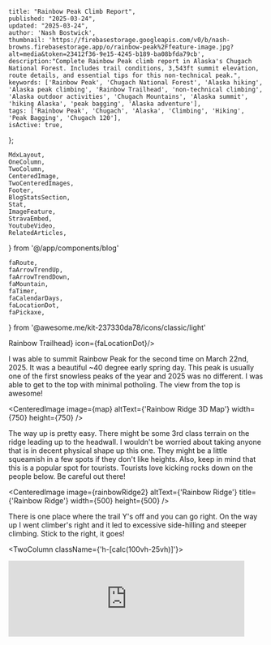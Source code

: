 
    title: "Rainbow Peak Climb Report",
    published: "2025-03-24",
    updated: "2025-03-24",
    author: 'Nash Bostwick',
    thumbnail: 'https://firebasestorage.googleapis.com/v0/b/nash-browns.firebasestorage.app/o/rainbow-peak%2Ffeature-image.jpg?alt=media&token=23412f36-9e15-4245-b189-ba08bfda79cb',
    description:"Complete Rainbow Peak climb report in Alaska's Chugach National Forest. Includes trail conditions, 3,543ft summit elevation, route details, and essential tips for this non-technical peak.",
    keywords: ['Rainbow Peak', 'Chugach National Forest', 'Alaska hiking', 'Alaska peak climbing', 'Rainbow Trailhead', 'non-technical climbing', 'Alaska outdoor activities', 'Chugach Mountains', 'Alaska summit', 'hiking Alaska', 'peak bagging', 'Alaska adventure'],
    tags: ['Rainbow Peak', 'Chugach', 'Alaska', 'Climbing', 'Hiking', 'Peak Bagging', 'Chugach 120'],
    isActive: true,
};


    MdxLayout,
    OneColumn,
    TwoColumn,
    CenteredImage, 
    TwoCenteredImages, 
    Footer, 
    BlogStatsSection,
    Stat,
    ImageFeature,
    StravaEmbed,
    YoutubeVideo,
    RelatedArticles,
} from '@/app/components/blog'

    faRoute,
    faArrowTrendUp,
    faArrowTrendDown,
    faMountain,
    faTimer,
    faCalendarDays,
    faLocationDot,
    faPickaxe,
} from '@awesome.me/kit-237330da78/icons/classic/light'



<ImageFeature
    title='Rainbow Peak Climb Report'
    image={threeSixtyImage}
    threeSixty={true}
/>

<BlogStatsSection>
    <Stat title={'Distance'} stat={'5.73'} icon={faRoute}/>
    <Stat title={'Summit Elevation'} stat={'3543'} icon={faMountain}/>
    <Stat title={'Elevation Gain'} stat={'3539'} icon={faArrowTrendUp}/>
    <Stat title={'Elevation Loss'} stat={'3562'} icon={faArrowTrendDown}/>
    <Stat title={'Duration'} stat={'3:29:51'} icon={faTimer}/>
    <Stat title={'Summit Date'} stat={'March 22, 2025'} icon={faCalendarDays}/>
    <Stat title={'Difficulty'} stat={'Non-Technical'} icon={faPickaxe}/>
    <Stat title={'Trailhead'} stat={<a href="https://maps.app.goo.gl/VxQ8Q9425sBESUa69" target="_blank">Rainbow Trailhead</a>} icon={faLocationDot}/>
</BlogStatsSection>


<MdxLayout>

I was able to summit Rainbow Peak for the second time on March 22nd, 2025. It was a beautiful ~40 degree early spring day. This peak is usually one of the first snowless peaks of the year and 2025 was no different. I was able to get to the top with minimal potholing. The view from the top is awesome!

<CenteredImage image={map} altText={'Rainbow Ridge 3D Map'} width={750} height={750} />


The way up is pretty easy. There might be some 3rd class terrain on the ridge leading up to the headwall. I wouldn't be worried about taking anyone that is in decent physical shape up this one. They might be a little squeamish in a few spots if they don't like heights. Also, keep in mind that this is a popular spot for tourists. Tourists love kicking rocks down on the people below. Be careful out there!

<CenteredImage image={rainbowRidge2} altText={'Rainbow Ridge'} title={'Rainbow Ridge'} width={500} height={500} />

There is one place where the trail Y's off and you can go right. On the way up I went climber's right and it led to excessive side-hilling and steeper climbing. Stick to the right, it goes!

<TwoColumn className={'h-[calc(100vh-25vh)]'}>
<StravaEmbed dataEmbedId='13959161837'/>
<iframe src='https://connect.garmin.com/modern/activity/embed/18609142803' width='465' height={'100%'} title='Activity Embed' frameborder="0" />
</TwoColumn>

Here is a view from the peak and parking lot. It is always fun to be able to see the car from the start!
<CenteredImage image={featureImage} altText={'Rainbow Summit Views'} title={'Summit Views'} width={1000} height={500} />
<TwoCenteredImages image={[rainbowPoint, parkingLotPoint]} altText={['The Goal', 'The New Goal']} titles={['The Goal', 'The New Goal']} width={500} height={500} />


The headwall leading up to the peak offers some decent scree surfing on the way down!
<OneColumn>
    <YoutubeVideo videoId='GJUTCba4x8Y'/>
</OneColumn>


<RelatedArticles 
    articleOne={relatedArticleOne}
    articleTwo={relatedArticleTwo}
    articleThree={relatedArticleThree}
/>

</MdxLayout>


